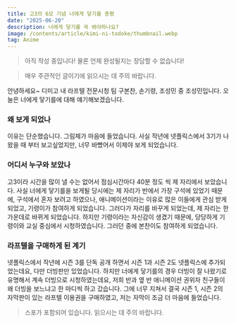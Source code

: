 ```yaml
---
title: 고3의 6모 기념 너에게 닿기를 총평
date: "2025-06-20"
description: 너에게 닿기를 꼭 봐야하나요?
image: /contents/article/kimi-ni-todoke/thumbnail.webp
tag: Anime
---
```


> 아직 작성 중입니다! 물론 언제 완성될지는 장담할 수 없습니다!

> 매우 주관적인 글이기에 읽으시는 데 주의 바랍니다.

안녕하세요~ 디미고 내 라프텔 전문시청 팀 구본찬, 손기령, 조성민 중 조성민입니다. 오늘은 너에게 닿기를에 대해 얘기해보겠습니다.

### 왜 보게 되었나

이유는 단순했습니다. 그림체가 마음에 들었습니다. 사실 작년에 넷플릭스에서 3기가 나왔을 때 부터 보고싶었지만, 너무 바빴어서 이제야 보게 되었습니다.

### 어디서 누구와 보았나

고3이라 시간을 많이 낼 수는 없어서 점심시간마다 40분 정도 씩 제 자리에서 보았습니다. 사실 너에게 닿기를을 보게될 당시에는 제 자리가 반에서 가장 구석에 있었기 때문에, 구석에서 혼자 보려고 하였으나, 애니메이션이라는 이유로 많은 이들에게 관심 받게 되었고, 기령이가 참여하게 되었습니다. 그러다가 자리를 바꾸게 되었는데, 제 자리는 한 가운데로 바뀌게 되었습니다. 하지만 기령이라는 자신감이 생겼기 때문에, 당당하게 기령이와 교실 중심에서 시청하였습니다. 그러던 중에 본찬이도 참여하게 되었습니다.

### 라프텔을 구매하게 된 계기

넷플릭스에서 작년에 시즌 3를 단독 공개 하면서 시즌 1과 시즌 2도 넷플릭스에 추가되었는데요, 다만 더빙판만 있었습니다. 하지만 너에게 닿기를의 경우 더빙이 잘 나왔기로 유명해서 계속 더빙으로 시청하였는데요, 저희 반과 옆 반 애니메이션 권위자 친구들이 왜 더빙을 보느냐고 한 마디씩 하고 갔습니다. 그에 너무 지쳐서 결국 시즌 1, 시즌 2의 자막판이 있는 라프텔 이용권을 구매하였고, 저는 자막이 조금 더 마음에 들었습니다.

> 스포가 포함되어 있습니다. 읽으시는 데 주의 바랍니다.
